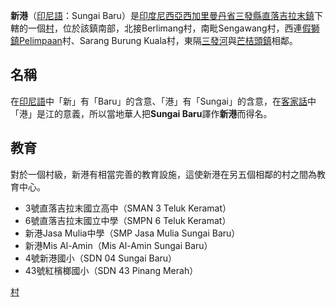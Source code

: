 {{Infobox settlement
|name= 新港
|native_name= Sungai Baru
|official_name= Desa Sungai Baru
|settlement_type= [[村|村]]
|leader_title= 村長
|leader_name= H. Sudarto Eko Putra, S.Pd.Sd.
|subdivision_type= 國家
|subdivision_type1= 省
|subdivision_type2= 縣
|subdivision_type3= 鎮
|subdivision_name= {{IDN}}
|subdivision_name1= [[西加里曼丹省|西加里曼丹省]]
|subdivision_name2= [[三發縣|三發縣]]
|subdivision_name3= [[直落吉拉末|直落吉拉末鎮]]
|postal_code= 79465
|postal_code_type= [[郵政編碼|郵政編碼]]
}}

'''新港'''（[[印尼語|印尼語]]：Sungai Baru）是[[印度尼西亞|印度尼西亞]][[西加里曼丹省|西加里曼丹省]][[三發縣|三發縣]][[直落吉拉末|直落吉拉末鎮]]下轄的一個[[村|村]]，位於該鎮南部，北接Berlimang村，南毗Sengawang村，西連[[假獅|假獅鎮]]Pelimpaan村、Sarang Burung Kuala村，東隔[[三發河|三發河]]與[[芒桔頭|芒桔頭鎮]]相鄰。

== 名稱 ==
在[[印尼語|印尼語]]中「新」有「Baru」的含意、「港」有「Sungai」的含意，在[[客家話|客家話]]中「港」是江的意義，所以當地華人把'''Sungai Baru'''譯作'''新港'''而得名。

== 教育 ==
對於一個村級，新港有相當完善的教育設施，這使新港在另五個相鄰的村之間為教育中心。
* 3號直落吉拉末國立高中（SMAN 3 Teluk Keramat）
* 6號直落吉拉末國立中學（SMPN 6 Teluk Keramat）
* 新港Jasa Mulia中學（SMP Jasa Mulia Sungai Baru）
* 新港Mis Al-Amin（Mis Al-Amin Sungai Baru）
* 4號新港國小（SDN 04 Sungai Baru）
* 43號紅檳榔國小（SDN 43 Pinang Merah）

[[Category:直落吉拉末鎮|村]]